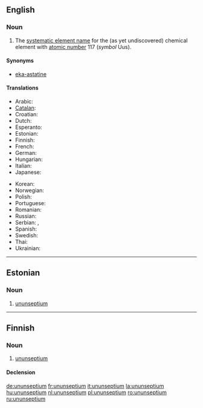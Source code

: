{{wikipedia}}
==English==
{{elements|Uus|ununhexium|Uuh|ununoctium|Uuo}}

===Noun===
{{en-noun|-}}

# {{element}} The [[systematic element name]] for the (as yet undiscovered) chemical element with [[atomic number]] 117 (''symbol'' Uus).

====Synonyms====
* [[eka-astatine]]

====Translations====
{{trans-top|element with atomic number 117}}
* Arabic: {{t|ar|أنون سيبتيوم|m|tr=’unun síbtiyum|sc=Arab}}
* [[Catalan]]: {{t-|ca|ununsepti|m}}
* Croatian: {{t-|hr|ununseptij|m}}
* Dutch: {{t+|nl|ununseptium|n}}
* Esperanto: {{t-|eo|ununseptio|xs=Esperanto}}
* Estonian: {{t-|et|ununseptium}}
* Finnish: {{t-|fi|ununseptium}}
* French: {{t+|fr|ununseptium|m}}
* German: {{t+|de|Ununseptium|n}}
* Hungarian: {{t+|hu|ununseptium}}
* Italian: {{t-|it|ununseptio|m}}
* Japanese: {{t-|ja|ウンウンセプチウム|tr=ununsepuchiumu|sc=Jpan}}
{{trans-mid}}
* Korean: {{t-|ko|우눈셉튬|tr=ununseptyum|sc=Hang}}
* Norwegian: {{t-|no|ununseptium}}
* Polish: {{t+|pl|ununseptium|m}}
* Portuguese: {{t+|pt|ununséptio|m}}
* Romanian: {{t+|ro|ununseptiu|n}}
* Russian: {{t-|ru|унунсептий|m|tr=ununséptij|sc=Cyrl}}
* Serbian: {{t|sr|унунсептијум|m|sc=Cyrl}}, {{t|sr|ununseptijum|m}}
* Spanish: {{t+|es|ununseptio|m}}
* Swedish: {{t-|sv|ununseptium}}
* Thai: {{t|th|อูนอูนเซปเทียม|tr=ūnūnsêptiam|sc=Thai|xs=Thai}}
* Ukrainian: {{t|uk|унунсептій|m|tr=ununséptij|sc=Cyrl|xs=Ukrainian}}
{{trans-bottom}}

----

==Estonian==

===Noun===
{{infl|et|noun}}

# {{element|lang=et}} [[#English|ununseptium]]

----

==Finnish==
{{wikipedia|lang=fi}}

===Noun===
{{infl|fi|noun}}

# {{element|lang=fi}} [[#English|ununseptium]]

====Declension====
{{fi-decl-tuoli|ununseptium|np=1}}

[[de:ununseptium]]
[[fr:ununseptium]]
[[it:ununseptium]]
[[la:ununseptium]]
[[hu:ununseptium]]
[[nl:ununseptium]]
[[pl:ununseptium]]
[[ro:ununseptium]]
[[ru:ununseptium]]